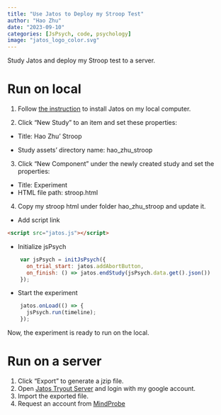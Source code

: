```yaml
---
title: "Use Jatos to Deploy my Stroop Test"
author: "Hao Zhu"
date: "2023-09-10"
categories: [JsPsych, code, psychology]
image: "jatos_logo_color.svg"
---
```


Study Jatos and deploy my Stroop test to a server.


# Run on local
1. Follow [the instruction](https://www.jatos.org/Installation.html) to install Jatos on my local computer.

2. Click "New Study" to an item and set these properties:

- Title: Hao Zhu' Stroop

- Study assets' directory name: hao_zhu_stroop

3. Click "New Component" under the newly created study and set the properties:
- Title: Experiment
- HTML file path: stroop.html

4. Copy my stroop html under folder hao_zhu_stroop and update it.
- Add script link
```html
<script src="jatos.js"></script>
```
- Initialize jsPsych
```javascript
    var jsPsych = initJsPsych({
      on_trial_start: jatos.addAbortButton,
      on_finish: () => jatos.endStudy(jsPsych.data.get().json())
    });
```
- Start the experiment
```javascript
    jatos.onLoad(() => {
      jsPsych.run(timeline);
    });
```
Now, the experiment is ready to run on the local.

# Run on a server
1. Click "Export" to generate a jzip file.
2. Open [Jatos Tryout Server](https://cortex.jatos.org) and login with my google account.
3. Import the exported file.
4. Request an account from [MindProbe](https://mindprobe.eu/#request-account)


